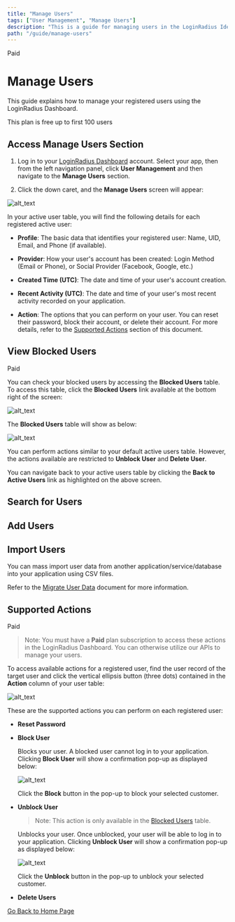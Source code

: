 ```yaml
---
title: "Manage Users"
tags: ["User Management", "Manage Users"]
description: "This is a guide for managing users in the LoginRadius Identity Platform."
path: "/guide/manage-users"
---
```



<span class="devloper-premium plan-tag">Paid</span>

# Manage Users

This guide explains how to manage your registered users using the LoginRadius Dashboard.

This plan is free up to first 100 users

## Access Manage Users Section

1. Log in to your <a href="https://dashboard.loginradius.com/dashboard" target="_blank">LoginRadius Dashboard</a> account. Select your app, then from the left navigation panel, click **User Management** and then navigate to the **Manage Users** section.

2. Click the down caret, and the **Manage Users** screen will appear:

  ![alt_text](../../assets/blog-common/manage-users.png "image_tooltip")

  In your active user table, you will find the following details for each registered active user:

  * **Profile**: The basic data that identifies your registered user: Name, UID, Email, and Phone (if available).

  * **Provider**: How your user's account has been created: Login Method (Email or Phone), or Social Provider (Facebook, Google, etc.)

  * **Created Time (UTC)**: The date and time of your user's account creation.

  * **Recent Activity (UTC)**: The date and time of your user's most recent activity recorded on your application.

  * **Action**: The options that you can perform on your user. You can reset their password, block their account, or delete their account. For more details, refer to the [Supported Actions](#supported-actions) section of this document.

## View Blocked Users

<p><span class="devloper-premium plan-tag">Paid</span></p>
<p> </p>

You can check your blocked users by accessing the **Blocked Users** table. To access this table, click the **Blocked Users** link available at the bottom right of the screen:

  ![alt_text](images/blocked-users-link.png "image_tooltip")

The **Blocked Users** table will show as below:

  ![alt_text](images/blocked-users-table.png "image_tooltip")

You can perform actions similar to your default active users table. However, the actions available are restricted to **Unblock User** and **Delete User**.

You can navigate back to your active users table by clicking the **Back to Active Users** link as highlighted on the above screen.

## Search for Users

<Search />

## Add Users

<Add />

## Import Users

You can mass import user data from another application/service/database into your application using CSV files.

Refer to the [Migrate User Data](/guide/migrate-user-data) document for more information.

## Supported Actions

<p><span class="devloper-premium plan-tag">Paid</span></p>
<p> </p>


> Note: You must have a **Paid** plan subscription to access these actions in the LoginRadius Dashboard. You can otherwise utilize our APIs to manage your users.

To access available actions for a registered user, find the user record of the target user and click the vertical ellipsis button (three dots) contained in the **Action** column of your user table:

  ![alt_text](images/user-actions.png "image_tooltip")

These are the supported actions you can perform on each registered user:

* **Reset Password**

<Reset />

* **Block User**

  Blocks your user. A blocked user cannot log in to your application. Clicking **Block User** will show a confirmation pop-up as displayed below:

  ![alt_text](images/user-block.png "image_tooltip")

  Click the **Block** button in the pop-up to block your selected customer.

* **Unblock User**

  > Note: This action is only available in the [Blocked Users](#view-blocked-users) table.

  Unblocks your user. Once unblocked, your user will be able to log in to your application. Clicking **Unblock User** will show a confirmation pop-up as displayed below:

  ![alt_text](images/user-unblock.png "image_tooltip")

  Click the **Unblock** button in the pop-up to unblock your selected customer.

* **Delete Users**

<Delete />

  [Go Back to Home Page](/)
